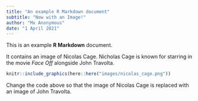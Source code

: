 ```yaml
---
title: "An example R Markdown document"
subtitle: "Now with an Image!"
author: "Mx Anonymous"
date: "1 April 2021"
---
```


This is an example **R Markdown** document. 

It contains an image of Nicolas Cage. Nicholas Cage is known for starring 
in the movie *Face Off* alongside John Travolta. 


```r

knitr::include_graphics(here::here("images/nicolas_cage.png"))

```

Change the code above so that the image of Nicolas Cage is replaced with an
image of John Travolta.
